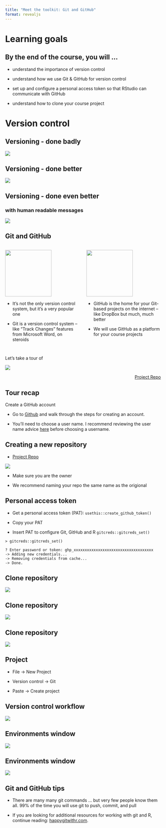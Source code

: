 ```yaml
---
title: "Meet the toolkit: Git and GitHub"
format: revealjs
---
```


# Learning goals

## By the end of the course, you will ...

::: incremental
-   understand the importance of version control

-   understand how we use Git & GitHub for version control  

-   set up and configure a personal access token so that RStudio can communicate with GitHub

-   understand how to clone your course project
:::

# Version control 

## Versioning - done badly

![](images/phd_comics_vc.gif){fig-align="center"}

## Versioning - done better

![](images/lego-steps.png){fig-align="center"}

## Versioning - done even better

### with human readable messages

![](images/lego-steps-commit-messages.png){fig-align="center"}


## Git and GitHub {.smaller}

::: columns
::: {.column width="35%"}
![](images/git-logo.png){fig-alt="Git logo" fig-align="center" width="150"}

-   It's not the only version control system, but it's a very popular one

-   Git is a version control system -- like "Track Changes" features from Microsoft Word, on steroids

:::

::: {.column width="35%"}
![](images/github-logo.png){fig-alt="GitHub logo" fig-align="center" width="150"}

-   GitHub is the home for your Git-based projects on the internet -- like DropBox but much, much better

-   We will use GitHub as a platform for your course projects

:::
:::

##  {.center}

[Let's take a tour of]{.hand-blue-large}


![](images/tech.png){fig-align="center"}


<p style="text-align: right;">[Project Repo](https://github.com/data-science-with-r/data-visualization-transformation-project)</p>


## Tour recap 

Create a GitHub account

-   Go to [Github](https://github.com/) and walk through the steps for creating an account.

-   You’ll need to choose a user name. I recommend reviewing the user name advice [here](https://happygitwithr.com/github-acct#username-advice) before choosing a username.

## Creating a new repository 

-   [Project Repo](https://github.com/data-science-with-r/data-visualization-transformation-project)

![](images/template.png){fig-align="left"}

-   Make sure you are the owner

-   We recommend naming your repo the same name as the origional



## Personal access token

-   Get a personal access token (PAT): `usethis::create_github_token()`

-   Copy your PAT 

-   Insert PAT to configure Git, GitHub and R `gitcreds::gitcreds_set()`

```
> gitcreds::gitcreds_set()

? Enter password or token: ghp_xxxxxxxxxxxxxxxxxxxxxxxxxxxxxxxxxxxx
-> Adding new credentials...
-> Removing credentials from cache...
-> Done.
```

## Clone repository

![](images/code.png){fig-align="center"}

## Clone repository

![](images/https.png){fig-align="center"}

## Clone repository 

![](images/copy.png){fig-align="center"}

## Project

-   File -> New Project 

-   Version control -> Git 

-   Paste -> Create project 

## Version control workflow {.smaller}

![](images/pcp-git.png){fig-align="center"}

## Environments window

![](images/git-tab.png){fig-align="center"}

## Environments window

![](images/buttons.png){fig-align="center"}


## Git and GitHub tips

::: incremental
-   There are many many git commands ... but very few people know them all. 99% of the time you will use git to push, commit, and pull


-   If you are looking for additional resources for working with git and R, continue reading: [happygitwithr.com](http://happygitwithr.com/). 
:::



